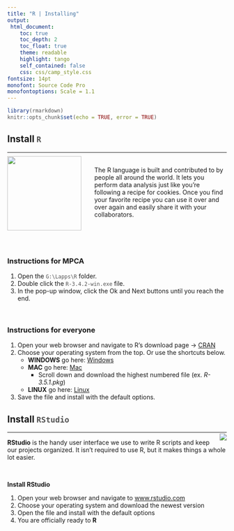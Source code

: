 ```yaml
---
title: "R | Installing"
output: 
 html_document:
    toc: true
    toc_depth: 2
    toc_float: true
    theme: readable
    highlight: tango
    self_contained: false
    css: css/camp_style.css
fontsize: 14pt
monofont: Source Code Pro
monofontoptions: Scale = 1.1
---
```



<style> code {color: #535353 !important;} </style>

```r
library(rmarkdown)
knitr::opts_chunk$set(echo = TRUE, error = TRUE)
```


## Install `R` {.tabset}
<hr>

![](images/r_logo.png){width="170" style="float: left; margin-top: -6px; margin-right: 30px;"}

<br>
The R language is built and contributed to by people all around the world. It lets you perform data analysis just like you're following a recipe for cookies. Once you find your favorite recipe you can use it over and over again and easily share it with your collaborators.

<br><br><br>

### Instructions for MPCA 

1. Open the ` G:\Lapps\R ` folder.
1. Double click the ` R-3.4.2-win.exe ` file.
1. In the pop-up window, click the Ok and Next buttons until you reach the end.

<br>


### Instructions for everyone  

1. Open your web browser and navigate to R's download page -> [CRAN](https://cran.r-project.org)
1. Choose your operating system from the top. Or use the shortcuts below.
    - __WINDOWS__ go here: [Windows](https://cran.r-project.org/bin/windows/base/)
    - __MAC__ go here: [Mac](https://cran.r-project.org/bin/macosx/)
        - Scroll down and download the highest numbered file (ex. _R-3.5.1.pkg_)
    - __LINUX__ go here: [Linux](https://cran.r-project.org/bin/linux/)
1. Save the file and install with the default options.


  
## Install `RStudio` 
<hr>

![](images/rstudio-hex.png){style="float: right; margin-top: -12px;"}

__RStudio__ is the handy user interface we use to write R scripts and keep our projects organized. It isn't required to use R, but it makes things a whole lot easier.

<br>

__Install RStudio__  

1. Open your web browser and navigate to [www.rstudio.com](https://www.rstudio.com/products/rstudio/download/#download)
1. Choose your operating system and download the newest version
1. Open the file and install with the default options
1. You are officially ready to __R__

<br>
